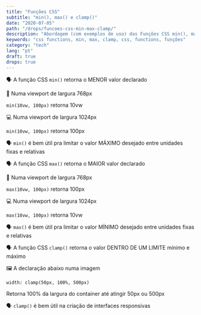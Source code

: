 ```yaml
---
title: "Funções CSS"
subtitle: "min(), max() e clamp()"
date: "2020-07-05"
path: "/drops/funcoes-css-min-max-clamp/"
description: "Abordagem (com exemplos de uso) das Funções CSS min(), max() e clamp()."
keywords: "css functions, min, max, clamp, css, functions, funções"
category: "tech"
lang: "pt"
draft: true
drops: true
---
```



<Drop>

‪🗣 A função CSS `min()` retorna o MENOR valor declarado‬

‪‪📱 Numa viewport de largura 768px

‪`min(10vw, 100px)` retorna 10vw‬

‪‪‪💻 Numa viewport de largura 1024px

‪`min(10vw, 100px)` retorna 100px‬

‪‪🗣 `min()` é bem útil pra limitar o valor MÁXIMO desejado entre unidades fixas e relativas‬

</Drop>

<Drop>

‪‪🗣 A função CSS `max()` retorna o MAIOR valor declarado‬

‪‪📱 Numa viewport de largura 768px

‪`max(10vw, 100px)` retorna 100px‬

‪‪‪💻 Numa viewport de largura 1024px

‪`max(10vw, 100px)` retorna 10vw‬

‪‪🗣 `max()` é bem útil pra limitar o valor MÍNIMO desejado entre unidades fixas e relativas‬

</Drop>

<Drop>

‪‪🗣 A função CSS `clamp()` retorna o valor DENTRO DE UM LIMITE mínimo e máximo‬

‪🖼 A declaração abaixo numa imagem

`width: clamp(50px, 100%, 500px)`‬

‪Retorna 100% da largura do container até atingir 50px ou 500px‬

‪‪🗣 `clamp()` é bem útil na criação de interfaces responsivas‬

</Drop>
